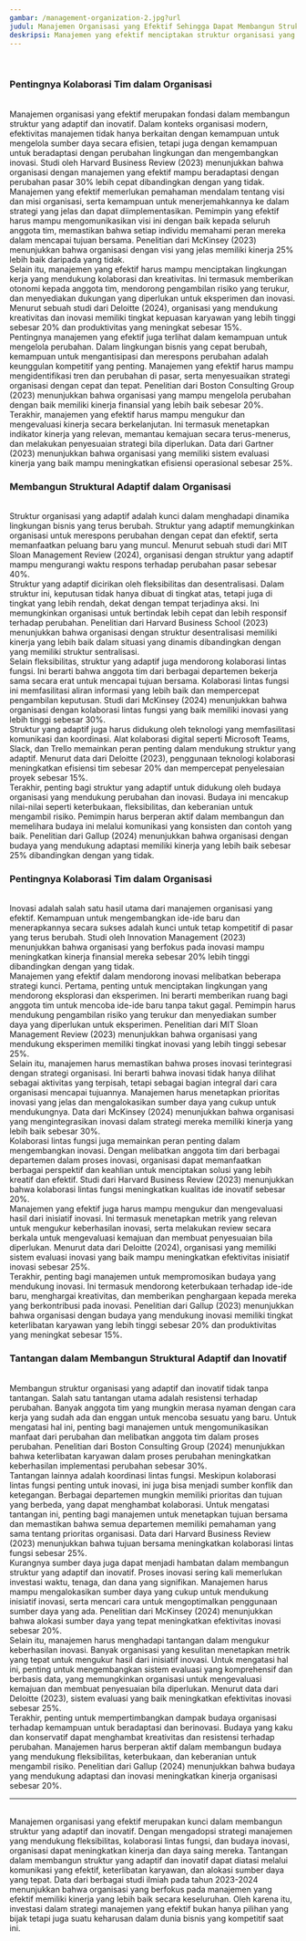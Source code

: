 ```yaml
---
gambar: /management-organization-2.jpg?url
judul: Manajemen Organisasi yang Efektif Sehingga Dapat Membangun Struktural Adaptif dan Inovatif
deskripsi: Manajemen yang efektif menciptakan struktur organisasi yang adaptif dan inovatif. Hal ini memungkinkan perusahaan untuk merespons perubahan pasar dengan cepat dan memanfaatkan peluang baru dengan cara yang efektif.
---
```


<br className="inline lg:hidden" />
<h3 className="text-2xl font-bold">Pentingnya Kolaborasi Tim dalam Organisasi</h3>
<br />
Manajemen organisasi yang efektif merupakan fondasi dalam membangun struktur
yang adaptif dan inovatif. Dalam konteks organisasi modern, efektivitas
manajemen tidak hanya berkaitan dengan kemampuan untuk mengelola sumber daya
secara efisien, tetapi juga dengan kemampuan untuk beradaptasi dengan perubahan
lingkungan dan mengembangkan inovasi. Studi oleh Harvard Business Review (2023)
menunjukkan bahwa organisasi dengan manajemen yang efektif mampu beradaptasi
dengan perubahan pasar 30% lebih cepat dibandingkan dengan yang tidak.
<br />
Manajemen yang efektif memerlukan pemahaman mendalam tentang visi dan misi
organisasi, serta kemampuan untuk menerjemahkannya ke dalam strategi yang jelas
dan dapat diimplementasikan. Pemimpin yang efektif harus mampu mengomunikasikan
visi ini dengan baik kepada seluruh anggota tim, memastikan bahwa setiap
individu memahami peran mereka dalam mencapai tujuan bersama. Penelitian dari
McKinsey (2023) menunjukkan bahwa organisasi dengan visi yang jelas memiliki
kinerja 25% lebih baik daripada yang tidak.
<br />
Selain itu, manajemen yang efektif harus mampu menciptakan lingkungan kerja yang
mendukung kolaborasi dan kreativitas. Ini termasuk memberikan otonomi kepada
anggota tim, mendorong pengambilan risiko yang terukur, dan menyediakan dukungan
yang diperlukan untuk eksperimen dan inovasi. Menurut sebuah studi dari Deloitte
(2024), organisasi yang mendukung kreativitas dan inovasi memiliki tingkat
kepuasan karyawan yang lebih tinggi sebesar 20% dan produktivitas yang meningkat
sebesar 15%.
<br />
Pentingnya manajemen yang efektif juga terlihat dalam kemampuan untuk mengelola
perubahan. Dalam lingkungan bisnis yang cepat berubah, kemampuan untuk
mengantisipasi dan merespons perubahan adalah keunggulan kompetitif yang
penting. Manajemen yang efektif harus mampu mengidentifikasi tren dan perubahan
di pasar, serta menyesuaikan strategi organisasi dengan cepat dan tepat.
Penelitian dari Boston Consulting Group (2023) menunjukkan bahwa organisasi yang
mampu mengelola perubahan dengan baik memiliki kinerja finansial yang lebih baik
sebesar 20%.
<br />
Terakhir, manajemen yang efektif harus mampu mengukur dan mengevaluasi kinerja
secara berkelanjutan. Ini termasuk menetapkan indikator kinerja yang relevan,
memantau kemajuan secara terus-menerus, dan melakukan penyesuaian strategi bila
diperlukan. Data dari Gartner (2023) menunjukkan bahwa organisasi yang memiliki
sistem evaluasi kinerja yang baik mampu meningkatkan efisiensi operasional
sebesar 25%.
<br />

<h3 className="text-2xl font-bold">Membangun Struktural Adaptif dalam Organisasi</h3>
<br />
Struktur organisasi yang adaptif adalah kunci dalam menghadapi dinamika
lingkungan bisnis yang terus berubah. Struktur yang adaptif memungkinkan
organisasi untuk merespons perubahan dengan cepat dan efektif, serta
memanfaatkan peluang baru yang muncul. Menurut sebuah studi dari MIT Sloan
Management Review (2024), organisasi dengan struktur yang adaptif mampu
mengurangi waktu respons terhadap perubahan pasar sebesar 40%.
<br />
Struktur yang adaptif dicirikan oleh fleksibilitas dan desentralisasi. Dalam
struktur ini, keputusan tidak hanya dibuat di tingkat atas, tetapi juga di
tingkat yang lebih rendah, dekat dengan tempat terjadinya aksi. Ini memungkinkan
organisasi untuk bertindak lebih cepat dan lebih responsif terhadap perubahan.
Penelitian dari Harvard Business School (2023) menunjukkan bahwa organisasi
dengan struktur desentralisasi memiliki kinerja yang lebih baik dalam situasi
yang dinamis dibandingkan dengan yang memiliki struktur sentralisasi.
<br />
Selain fleksibilitas, struktur yang adaptif juga mendorong kolaborasi lintas
fungsi. Ini berarti bahwa anggota tim dari berbagai departemen bekerja sama
secara erat untuk mencapai tujuan bersama. Kolaborasi lintas fungsi ini
memfasilitasi aliran informasi yang lebih baik dan mempercepat pengambilan
keputusan. Studi dari McKinsey (2024) menunjukkan bahwa organisasi dengan
kolaborasi lintas fungsi yang baik memiliki inovasi yang lebih tinggi sebesar
30%.
<br />
Struktur yang adaptif juga harus didukung oleh teknologi yang memfasilitasi
komunikasi dan koordinasi. Alat kolaborasi digital seperti Microsoft Teams,
Slack, dan Trello memainkan peran penting dalam mendukung struktur yang adaptif.
Menurut data dari Deloitte (2023), penggunaan teknologi kolaborasi meningkatkan
efisiensi tim sebesar 20% dan mempercepat penyelesaian proyek sebesar 15%.
<br />
Terakhir, penting bagi struktur yang adaptif untuk didukung oleh budaya
organisasi yang mendukung perubahan dan inovasi. Budaya ini mencakup nilai-nilai
seperti keterbukaan, fleksibilitas, dan keberanian untuk mengambil risiko.
Pemimpin harus berperan aktif dalam membangun dan memelihara budaya ini melalui
komunikasi yang konsisten dan contoh yang baik. Penelitian dari Gallup (2024)
menunjukkan bahwa organisasi dengan budaya yang mendukung adaptasi memiliki
kinerja yang lebih baik sebesar 25% dibandingkan dengan yang tidak.
<br />

<h3 className="text-2xl font-bold">Pentingnya Kolaborasi Tim dalam Organisasi</h3>
<br />
Inovasi adalah salah satu hasil utama dari manajemen organisasi yang efektif.
Kemampuan untuk mengembangkan ide-ide baru dan menerapkannya secara sukses
adalah kunci untuk tetap kompetitif di pasar yang terus berubah. Studi oleh
Innovation Management (2023) menunjukkan bahwa organisasi yang berfokus pada
inovasi mampu meningkatkan kinerja finansial mereka sebesar 20% lebih tinggi
dibandingkan dengan yang tidak.
<br />
Manajemen yang efektif dalam mendorong inovasi melibatkan beberapa strategi
kunci. Pertama, penting untuk menciptakan lingkungan yang mendorong eksplorasi
dan eksperimen. Ini berarti memberikan ruang bagi anggota tim untuk mencoba
ide-ide baru tanpa takut gagal. Pemimpin harus mendukung pengambilan risiko yang
terukur dan menyediakan sumber daya yang diperlukan untuk eksperimen. Penelitian
dari MIT Sloan Management Review (2023) menunjukkan bahwa organisasi yang
mendukung eksperimen memiliki tingkat inovasi yang lebih tinggi sebesar 25%.
<br />
Selain itu, manajemen harus memastikan bahwa proses inovasi terintegrasi dengan
strategi organisasi. Ini berarti bahwa inovasi tidak hanya dilihat sebagai
aktivitas yang terpisah, tetapi sebagai bagian integral dari cara organisasi
mencapai tujuannya. Manajemen harus menetapkan prioritas inovasi yang jelas dan
mengalokasikan sumber daya yang cukup untuk mendukungnya. Data dari McKinsey
(2024) menunjukkan bahwa organisasi yang mengintegrasikan inovasi dalam strategi
mereka memiliki kinerja yang lebih baik sebesar 30%.
<br />
Kolaborasi lintas fungsi juga memainkan peran penting dalam mengembangkan
inovasi. Dengan melibatkan anggota tim dari berbagai departemen dalam proses
inovasi, organisasi dapat memanfaatkan berbagai perspektif dan keahlian untuk
menciptakan solusi yang lebih kreatif dan efektif. Studi dari Harvard Business
Review (2023) menunjukkan bahwa kolaborasi lintas fungsi meningkatkan kualitas
ide inovatif sebesar 20%.
<br />
Manajemen yang efektif juga harus mampu mengukur dan mengevaluasi hasil dari
inisiatif inovasi. Ini termasuk menetapkan metrik yang relevan untuk mengukur
keberhasilan inovasi, serta melakukan review secara berkala untuk mengevaluasi
kemajuan dan membuat penyesuaian bila diperlukan. Menurut data dari Deloitte
(2024), organisasi yang memiliki sistem evaluasi inovasi yang baik mampu
meningkatkan efektivitas inisiatif inovasi sebesar 25%.
<br />
Terakhir, penting bagi manajemen untuk mempromosikan budaya yang mendukung
inovasi. Ini termasuk mendorong keterbukaan terhadap ide-ide baru, menghargai
kreativitas, dan memberikan penghargaan kepada mereka yang berkontribusi pada
inovasi. Penelitian dari Gallup (2023) menunjukkan bahwa organisasi dengan
budaya yang mendukung inovasi memiliki tingkat keterlibatan karyawan yang lebih
tinggi sebesar 20% dan produktivitas yang meningkat sebesar 15%.
<br />

<h3 className="text-2xl font-bold">Tantangan dalam Membangun Struktural Adaptif dan Inovatif</h3>
<br />
Membangun struktur organisasi yang adaptif dan inovatif tidak tanpa tantangan.
Salah satu tantangan utama adalah resistensi terhadap perubahan. Banyak anggota
tim yang mungkin merasa nyaman dengan cara kerja yang sudah ada dan enggan untuk
mencoba sesuatu yang baru. Untuk mengatasi hal ini, penting bagi manajemen untuk
mengomunikasikan manfaat dari perubahan dan melibatkan anggota tim dalam proses
perubahan. Penelitian dari Boston Consulting Group (2024) menunjukkan bahwa
keterlibatan karyawan dalam proses perubahan meningkatkan keberhasilan
implementasi perubahan sebesar 30%.
<br />
Tantangan lainnya adalah koordinasi lintas fungsi. Meskipun kolaborasi lintas
fungsi penting untuk inovasi, ini juga bisa menjadi sumber konflik dan
ketegangan. Berbagai departemen mungkin memiliki prioritas dan tujuan yang
berbeda, yang dapat menghambat kolaborasi. Untuk mengatasi tantangan ini,
penting bagi manajemen untuk menetapkan tujuan bersama dan memastikan bahwa
semua departemen memiliki pemahaman yang sama tentang prioritas organisasi. Data
dari Harvard Business Review (2023) menunjukkan bahwa tujuan bersama
meningkatkan kolaborasi lintas fungsi sebesar 25%.
<br />
Kurangnya sumber daya juga dapat menjadi hambatan dalam membangun struktur yang
adaptif dan inovatif. Proses inovasi sering kali memerlukan investasi waktu,
tenaga, dan dana yang signifikan. Manajemen harus mampu mengalokasikan sumber
daya yang cukup untuk mendukung inisiatif inovasi, serta mencari cara untuk
mengoptimalkan penggunaan sumber daya yang ada. Penelitian dari McKinsey (2024)
menunjukkan bahwa alokasi sumber daya yang tepat meningkatkan efektivitas
inovasi sebesar 20%.
<br />
Selain itu, manajemen harus menghadapi tantangan dalam mengukur keberhasilan
inovasi. Banyak organisasi yang kesulitan menetapkan metrik yang tepat untuk
mengukur hasil dari inisiatif inovasi. Untuk mengatasi hal ini, penting untuk
mengembangkan sistem evaluasi yang komprehensif dan berbasis data, yang
memungkinkan organisasi untuk mengevaluasi kemajuan dan membuat penyesuaian bila
diperlukan. Menurut data dari Deloitte (2023), sistem evaluasi yang baik
meningkatkan efektivitas inovasi sebesar 25%.
<br />
Terakhir, penting untuk mempertimbangkan dampak budaya organisasi terhadap
kemampuan untuk beradaptasi dan berinovasi. Budaya yang kaku dan konservatif
dapat menghambat kreativitas dan resistensi terhadap perubahan. Manajemen harus
berperan aktif dalam membangun budaya yang mendukung fleksibilitas, keterbukaan,
dan keberanian untuk mengambil risiko. Penelitian dari Gallup (2024) menunjukkan
bahwa budaya yang mendukung adaptasi dan inovasi meningkatkan kinerja organisasi
sebesar 20%.
<br />

<hr className="h-0.5 w-full rounded-full" />
<br />
Manajemen organisasi yang efektif merupakan kunci dalam membangun struktur yang
adaptif dan inovatif. Dengan mengadopsi strategi manajemen yang mendukung
fleksibilitas, kolaborasi lintas fungsi, dan budaya inovasi, organisasi dapat
meningkatkan kinerja dan daya saing mereka. Tantangan dalam membangun struktur
yang adaptif dan inovatif dapat diatasi melalui komunikasi yang efektif,
keterlibatan karyawan, dan alokasi sumber daya yang tepat. Data dari berbagai
studi ilmiah pada tahun 2023-2024 menunjukkan bahwa organisasi yang berfokus
pada manajemen yang efektif memiliki kinerja yang lebih baik secara keseluruhan.
Oleh karena itu, investasi dalam strategi manajemen yang efektif bukan hanya
pilihan yang bijak tetapi juga suatu keharusan dalam dunia bisnis yang
kompetitif saat ini.